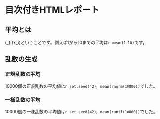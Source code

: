 # 目次付きHTMLレポート

## 平均とは
\(\frac{1}{n}\sum_{i}x_i\)ということです。例えば1から10までの平均は`r mean(1:10)`です。

## 乱数の生成
### 正規乱数の平均
10000個の正規乱数の平均値は`r set.seed(42); mean(rnorm(10000))`でした。

### 一様乱数の平均
10000個の一様乱数の平均値は`r set.seed(42); mean(runif(10000))`でした。